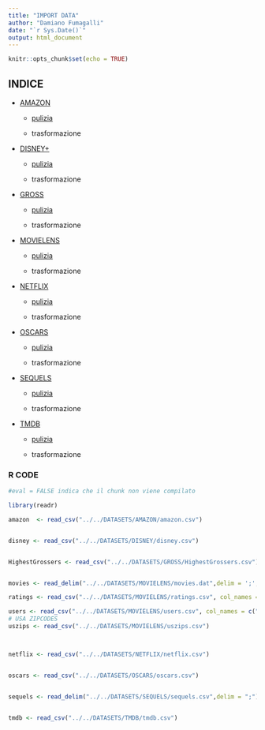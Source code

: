 ```yaml
---
title: "IMPORT DATA"
author: "Damiano Fumagalli"
date: "`r Sys.Date()`"
output: html_document
---
```


```r
knitr::opts_chunk$set(echo = TRUE)
```

## INDICE

-   [AMAZON](https://www.kaggle.com/datasets/shivamb/amazon-prime-movies-and-tv-shows)

    -   [pulizia](../TIDY/Tidy.html#amazon)

    -   trasformazione

-   [DISNEY+](https://www.kaggle.com/datasets/shivamb/disney-movies-and-tv-shows)

    -   [pulizia](../TIDY/Tidy.html#disney)

    -   trasformazione

-   [GROSS](https://www.kaggle.com/datasets/sanjeetsinghnaik/top-1000-highest-grossing-movies)

    -   [pulizia](../TIDY/Tidy.html#gross)

    -   trasformazione

-   [MOVIELENS](https://grouplens.org/datasets/movielens/1m/)

    -   [pulizia](../TIDY/Tidy.html#movielens)

    -   trasformazione

-   [NETFLIX](https://www.kaggle.com/datasets/shivamb/netflix-shows)

    -   [pulizia](../TIDY/Tidy.html#netflix)

    -   trasformazione

-   [OSCARS](https://www.kaggle.com/datasets/dharmikdonga/academy-awards-dataset-oscars)

    -   [pulizia](../TIDY/Tidy.html#oscars)

    -   trasformazione

-   [SEQUELS](https://data.world/priyankad0993/sequels)

    -   [pulizia](../TIDY/Tidy.html#sequels)

    -   trasformazione

-   [TMDB](https://www.kaggle.com/datasets/rakeshsahni/tmdb-popular-movies)

    -   [pulizia](../TIDY/Tidy.html#tmdb)

    -   trasformazione

### R CODE

```r
#eval = FALSE indica che il chunk non viene compilato

library(readr)

amazon  <- read_csv("../../DATASETS/AMAZON/amazon.csv")


disney <- read_csv("../../DATASETS/DISNEY/disney.csv")


HighestGrossers <- read_csv("../../DATASETS/GROSS/HighestGrossers.csv")


movies <- read_delim("../../DATASETS/MOVIELENS/movies.dat",delim = ';', col_names = c("movieID","Title","Genres"))

ratings <- read_csv("../../DATASETS/MOVIELENS/ratings.csv", col_names = c("userID","movieID","Rating","Timestamp"))

users <- read_csv("../../DATASETS/MOVIELENS/users.csv", col_names = c("UserID","Gender","Age","Occupation","Zip"), col_types = "?")
# USA ZIPCODES
uszips <- read_csv("../../DATASETS/MOVIELENS/uszips.csv")



netflix <- read_csv("../../DATASETS/NETFLIX/netflix.csv")


oscars <- read_csv("../../DATASETS/OSCARS/oscars.csv")


sequels <- read_delim("../../DATASETS/SEQUELS/sequels.csv",delim = ";")


tmdb <- read_csv("../../DATASETS/TMDB/tmdb.csv")


```
